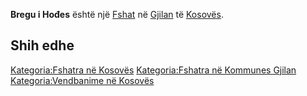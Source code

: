{{Fshat në Kosovës
 | Emri                = Bregu i Hođes
| srp_N_name = Bregu i Hođes
| srp_N_FULL_NAME_RO = Bregu i Hođes
| srp_N_FULL_NAME_ND_RO = Bregu i Hodes
| srp_N_SORT_NAME_RG = BREGUIHODES
| srp_N_FULL_NAME_RG = Bregu i Hođes
| srp_N_FULL_NAME_ND_RG = Bregu i Hodes

 | Emri (Rasa dhanore) = 
 | Figura              = 
 | Shteti              = Kosovo
 | Komuna              = Gjilan
 | Kodi postar         = 
 | Sipërfaqja          = 

 | Popullsia           = 

 | Regj. i popullsisë  = 
 | Dend. e popullsisë  = 
 | Faqja zyrtare       = 
 <!--- Koordinatat ----> 
 | Gjerësia            = 42.404167
 | Gjatësia            = 20.268889
 | Lartësia            = 
}}
'''Bregu i Hođes''' është një [[Fshat]] në [[Gjilan]] të [[Kosovës]].

<!-- == Gjeografia == -->
<!-- == Historia == -->
<!-- == Demografia == -->
== Shih edhe ==
{{Komuna Gjilan}}
{{Kosovo-Administrata-Cung}}

[[Kategoria:Fshatra në Kosovës]]
[[Kategoria:Fshatra në Kommunes Gjilan]]
[[Kategoria:Vendbanime në Kosovës]]
